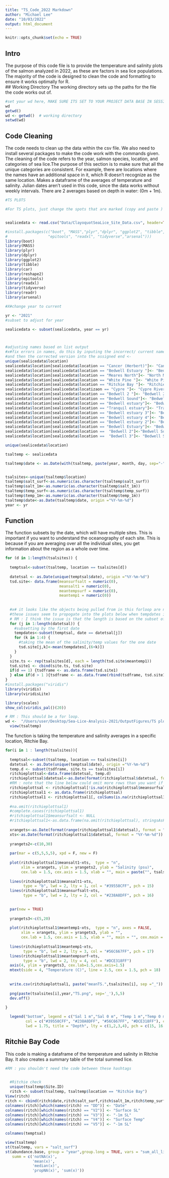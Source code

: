 ```yaml
---
title: "TS_Code_2022 Markdown"
author: "Michael Lee"
date: "10/03/2022"
output: html_document
---
```


```r
knitr::opts_chunk$set(echo = TRUE)
```
## Intro
The purpose of this code file is to provide the temperature and salinity plots
of the salmon analyzed in 2022, as these are factors in sea lice populations. 
The majority of the code is designed to clean the code and formatting to ensure 
it works optimally for R.  
## Working Directory
The working directory sets up the paths for the file the code works out of.

```r
#set your wd here, MAKE SURE ITS SET TO YOUR PROJECT DATA BASE IN SESSION DROPDOWN MENU ABOVE
wd
getwd()
wd <- getwd()  # working directory
setwd(wd)

```

## Code Cleaning
The code needs to clean up the data within the csv file. We also need to install
several packages to make the code work with the commands given. The cleaning of 
the code refers to the year, salmon species, location, and categories of sea 
lice.The purpose of this section is to make sure that all the unique categories 
are consistent. For example, there are locations where the names have an 
additional space in it, which R doesn't recognize as the same location.
Makes a dataframe of the averages of temperature and salinity. Julian dates
aren't used in this code, since the data works without weekly intervals. 
There are 2 averages based on depth in water: (0m + 1m).
```r
#TS PLOTS

#For TS plots, just change the spots that are marked (copy and paste )


sealicedata <- read.csv("Data/ClayoquotSeaLice_Site_Data.csv", header=TRUE, stringsAsFactors=FALSE)

#install.packages(c("boot", "MASS","plyr","dplyr", "ggplot2", "tibble", "car", "reshape2",
#                  "epitools", "readxl", "tidyverse","arsenal")))
library(boot)
library(MASS)
library(plyr)
library(dplyr)
library(ggplot2)
library(tibble)
library(car)
library(reshape2)
library(epitools)
library(readxl)
library(tidyverse)
library(readr)
library(arsenal)

#X#change year to current

yr <- "2021"
#subset to adjust for year

sealicedata <- subset(sealicedata, year == yr)



#adjusting names based on list output
#x#fix errors in names, do this by inputing the incorrect/ current name into the brackets,  
#and then the corrected version into the assigned end <-
unique(sealicedata$location)
sealicedata$location[sealicedata$location == "Cancer (Herbert)"]<- "Cancer"
sealicedata$location[sealicedata$location == "Bedwell Estuary "]<- "Bedwell Estuary"
sealicedata$location[sealicedata$location == "Meares North"]<- "North Meares"
sealicedata$location[sealicedata$location == "White Pine "]<- "White Pine"
sealicedata$location[sealicedata$location == "Ritchie Bay "]<- "Ritchie Bay"
sealicedata$location[sealicedata$locatizaon == "Cypre "]<- "Cypre River"
sealicedata$location[sealicedata$location == "Bedwell 2 "]<- "Bedwell 2"
sealicedata$location[sealicedata$location == "Bedwell Sound"]<- "Bedwell 3"
sealicedata$location[sealicedata$location == "Bedwell estuary"]<- "Bedwell Estuary"
sealicedata$location[sealicedata$location == "Tranquil estuary"]<- "Tranquil Estuary"
sealicedata$location[sealicedata$location == "Bedwell estuary 3"]<- "Bedwell 3"
sealicedata$location[sealicedata$location == "Bedwell estuary 4"]<- "Bedwell 4"
sealicedata$location[sealicedata$location == "Bedwell estuary 2"]<- "Bedwell 2"
sealicedata$location[sealicedata$location == "Bedwell Estuary"]<- "Bedwell Sound North"
sealicedata$location[sealicedata$location ==  "Bedwell 2"]<-"Bedwell Sound Middle"
sealicedata$location[sealicedata$location ==  "Bedwell 3"]<- "Bedwell Sound South"

unique(sealicedata$location)

tsaltemp <- sealicedata

tsaltemp$date <- as.Date(with(tsaltemp, paste(year, month, day, sep="-")), "%Y-%m-%d")


tsalsites<-unique(tsaltemp$location)
tsaltemp$salt_surf<-as.numeric(as.character(tsaltemp$salt_surf))
tsaltemp$salt_1m<-as.numeric(as.character(tsaltemp$salt_1m))
tsaltemp$temp_surf<-as.numeric(as.character(tsaltemp$temp_surf))
tsaltemp$temp_1m<-as.numeric(as.character(tsaltemp$temp_1m))
tsaltemp$date<-as.Date(tsaltemp$date, origin ="%Y-%m-%d")
year <- yr
```

## Function
The function subsets by the date, which will have multiple sites. This is 
important if you want to understand the oceanography of each site. This is 
because if you are averaging over all the individual sites, you get information 
about the region as a whole over time.
```r
for (d in 1:length(tsalsites)) {
  
  temptsal<-subset(tsaltemp, location == tsalsites[d])
  
  datetsal <- as.Date(unique(temptsal$date), origin ="%Y-%m-%d")
  tsd.site<- data.frame(meansurfsalt = numeric(0),
                        meansalt1 = numeric(0),
                        meantempsurf = numeric(0),
                        meantemp1 = numeric(0))
  
  
  #x# it looks like the objects being pulled from in this forloop are not returning any actual values, just NA's and 0's. I think it has to do with the plotsal df's, 
  #these issues seem to propogate into the plots below when tempdates is used
  # RM : I think the issue is that the length is based on the subset of data for one site, but is applied to all sites. I would recommend redoing this whole section as a forloop.
  for (j in 1:length(datetsal)) {
    #subsetting by the first date
    tempdates<-subset(temptsal, date == datetsal[j])  
    for (k in 1:4) {
      #taking the mean of the salinity/temp values for the one date
      tsd.site[j,k]<-mean(tempdates[,(6+k)])
    }
  }
  site.ts <- rep(tsalsites[d], each = length(tsd.site$meantemp1))
  tsd.site1 <- cbind(site.ts, tsd.site)
  if(d == 1) {tsdframe <- as.data.frame(tsd.site1)
  } else if(d > 1 ){tsdframe <- as.data.frame(rbind(tsdframe, tsd.site1))}
}
#install.packages("viridis")
library(viridis)
library(viridisLite)

library(scales)
show_col(viridis_pal()(20))

# RM : This should be a for loop.
wd <-  "/Users/user/Desktop/Sea-Lice-Analysis-2021/OutputFigures/TS plots" 
  view(tsaltemp)

```
The function is taking the temperature and salinity averages in a specific
location, Ritchie Bay. 
```r
for(i in 1 : length(tsalsites)){
  
  temptsal<-subset(tsaltemp, location == tsalsites[i])
  datetsal <- as.Date(unique(temptsal$date), origin ="%Y-%m-%d")
  temp.d <- subset(tsdframe, site.ts == tsalsites[i])
  ritchieplottsal<-data.frame(datetsal, temp.d)
  ritchieplottsal$datetsal<-as.Date(format(ritchieplottsal$datetsal, format = "%Y/%m/%d"))
  #RM : note that the line below could omit more rows than you want if the row is Only missing surface salinity
  ritchieplottsal <- ritchieplottsal[!is.na(ritchieplottsal$meansurfsalt),]
  ritchieplottsal1 <- as.data.frame(ritchieplottsal) 
  ritchieplottsal1 <- ritchieplottsal1[, colSums(is.na(ritchieplottsal1)) < nrow(ritchieplottsal1)]
  
  #na.omit(ritchieplottsal1)
  #complete.cases(ritchieplottsal1)
  #ritchieplottsal1$meansurfsalt <- NULL
  #ritchieplottsal1<-as.data.frame(na.omit(ritchieplottsal), stringsAsFactors=FALSE)  
  
  xrangets<-as.Date(format(range(ritchieplottsal1$datetsal), format = "%Y-%m-%d"))
  xts<-as.Date(format(ritchieplottsal1$datetsal, format = "%Y-%m-%d"))
  
  yrangets2<-c(10,30)
  
  par(mar = c(5,5,5,5), xpd = F, new = F)
  
  plot(ritchieplottsal1$meansalt1~xts,  type = "n", 
       xlim = xrangets, ylim = yrangets2, ylab = "Salinity (psu)",
       cex.lab = 1.5, cex.axis = 1.5, xlab = "", main = paste("", tsalsites[i], sep = " "), cex.main = 2)
  
  lines(ritchieplottsal1$meansalt1~xts,
        type = "b", lwd = 2, lty = 1, col = "#39558CFF", pch = 15) 
  lines(ritchieplottsal1$meansurfsalt~xts, 
        type = "b", lwd = 2, lty = 2, col = "#238A8DFF", pch = 16) 
  

  par(new = TRUE)
  
  yrangets3<-c(5,20)
  
  plot(ritchieplottsal1$meantemp1~xts,  type = "n", axes = FALSE,
       xlim = xrangets, ylim = yrangets3, ylab = "",
       cex.lab = 1.5, cex.axis = 1.5, xlab = "", main = "", cex.main = 2)
  
  lines(ritchieplottsal1$meantemp1~xts,
        type = "b", lwd = 2, lty = 3, col = "#56C667FF", pch = 17) 
  lines(ritchieplottsal1$meantempsurf~xts, 
        type = "b", lwd = 2, lty = 4, col = "#DCE318FF") 
  axis(4, ylim = yrangets3, cex.lab=1.5,cex.axis=1.5)
  mtext(side = 4, "Temperature (C)", line = 2.5, cex = 1.5, pch = 18)
  
  
  write.csv(ritchieplottsal1, paste("meanTS.",tsalsites[i], sep ="_"))
  
  png(paste(tsalsites[i],year,"TS.png", sep='_'),5,5)
  dev.off()
  
}

  legend("bottom", legend = c("Sal 1 m","Sal 0 m", "Temp 1 m","Temp 0 m"),
         col = c("#39558CFF", "#238A8DFF", "#56C667FF", "#DCE318FF"), cex = 1.5,box.lwd = "o",
         lwd = 1.75, title = "Depth", lty = c(1,2,3,4), pch = c(15, 16, 17, 18), ncol=4)

```

## Ritchie Bay Code
This code is making a dataframe of the temperature and salinity in Ritchie Bay.
It also creates a summary table of the total summed lice. 
```r
#RM : you shouldn't need the code between these hashtags

  
  #Ritchie check
  unique(tsaltemp$Site.ID)
  ritch <- subset(tsaltemp, tsaltemp$location == "Ritchie Bay")
View(ritch)
ritch <- cbind(ritch$date,ritch$salt_surf,ritch$salt_1m,ritch$temp_surf,ritch$temp_1m)
colnames(ritch)[which(names(ritch) == "DD")] <- "Date"
colnames(ritch)[which(names(ritch) == "V2")] <- "Surface SL"
colnames(ritch)[which(names(ritch) == "V3")] <- "-1m SL"
colnames(ritch)[which(names(ritch) == "V4")] <- "Surface Temp"
colnames(ritch)[which(names(ritch) == "V5")] <- "-1m SL"

colnames(temptsal)

view(tsaltemp)
st(tsaltemp, vars = "salt_surf")
st(abundance.base, group = "year",group.long = TRUE, vars = "sum_all_lice", 
   summ = c('notNA(x)',
            'mean(x)',
            'median(x)',
            'propNA(x)', 'sum(x)'))
```

